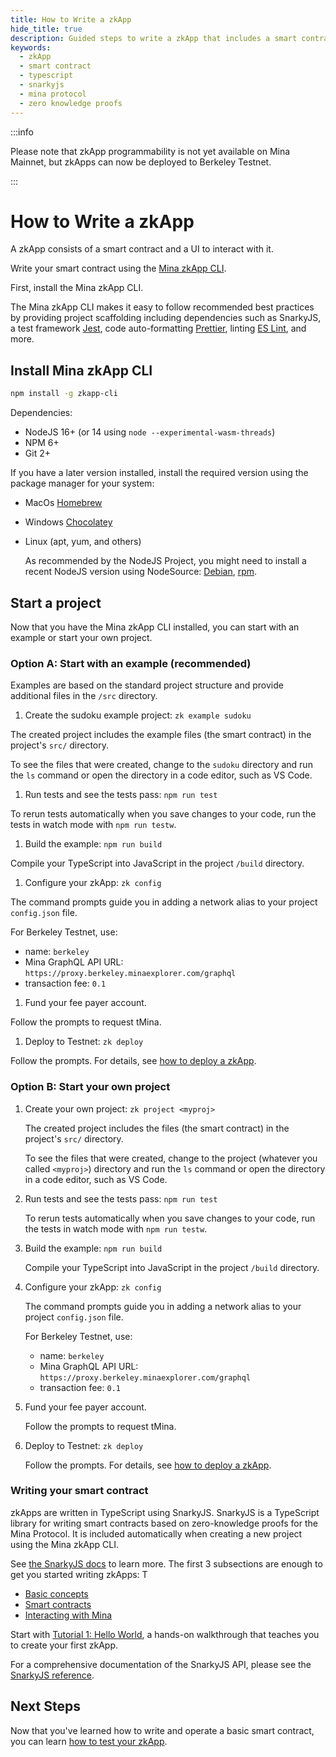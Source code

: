 ```yaml
---
title: How to Write a zkApp
hide_title: true
description: Guided steps to write a zkApp that includes a smart contract and a UI. Create a smart contract with SnarkyJS for Mina Protocol.
keywords:
  - zkApp
  - smart contract
  - typescript
  - snarkyjs
  - mina protocol
  - zero knowledge proofs
---
```


:::info

Please note that zkApp programmability is not yet available on Mina Mainnet, but
zkApps can now be deployed to Berkeley Testnet.

:::

# How to Write a zkApp

A zkApp consists of a smart contract and a UI to interact with it. 

Write your smart contract using the [Mina zkApp CLI](https://www.npmjs.com/package/zkapp-cli/). 

First, install the Mina zkApp CLI.

The Mina zkApp CLI makes it easy to follow recommended best practices by providing project scaffolding including dependencies such as SnarkyJS, a test framework [Jest](https://jestjs.io/), code auto-formatting [Prettier](https://prettier.io/
), linting [ES Lint](https://eslint.org/), and more.

## Install Mina zkApp CLI

```sh
npm install -g zkapp-cli
```

Dependencies:

- NodeJS 16+ (or 14 using `node --experimental-wasm-threads`)
- NPM 6+
- Git 2+

If you have a later version installed, install the required version using the package manager for your system: 

- MacOs [Homebrew](https://brew.sh/)

- Windows [Chocolatey](https://chocolatey.org/)

- Linux (apt, yum, and others)

    As recommended by the NodeJS Project, you might need to install a recent NodeJS version using NodeSource: [Debian](https://github.com/nodesource/distributions#debinstall), [rpm](https://github.com/nodesource/distributions#rpminstall).

## Start a project

Now that you have the Mina zkApp CLI installed, you can start with an example or start your own project.

### Option A: Start with an example (recommended)

Examples are based on the standard project structure and provide additional files in the `/src` directory.

1. Create the sudoku example project: `zk example sudoku`

  The created project includes the example files (the smart contract) in the project's `src/` directory. 
  
  To see the files that were created, change to the `sudoku` directory and run the `ls` command or open the directory in a code editor, such as VS Code.

1. Run tests and see the tests pass: `npm run test`  
  
  To rerun tests automatically when you save changes to your code, run the tests in watch mode with `npm run testw`.

1. Build the example: `npm run build`

  Compile your TypeScript into JavaScript in the project `/build` directory.

1. Configure your zkApp: `zk config`

  The command prompts guide you in adding a network alias to your project `config.json` file. 
  
  For Berkeley Testnet, use:
  
  - name: `berkeley`
  - Mina GraphQL API URL: `https://proxy.berkeley.minaexplorer.com/graphql`
  - transaction fee: `0.1`

1. Fund your fee payer account.

  Follow the prompts to request tMina. 

1. Deploy to Testnet: `zk deploy`

  Follow the prompts. For details, see [how to deploy a zkApp](how-to-deploy-a-zkapp).

### Option B: Start your own project

1. Create your own project: `zk project <myproj>`

    The created project includes the files (the smart contract) in the project's `src/` directory. 

    To see the files that were created, change to the project (whatever you called `<myproj>`) directory and run the `ls` command or open the directory in a code editor, such as VS Code.

1. Run tests and see the tests pass: `npm run test`  
  
    To rerun tests automatically when you save changes to your code, run the tests in watch mode with `npm run testw`.

1. Build the example: `npm run build`

    Compile your TypeScript into JavaScript in the project `/build` directory.

1. Configure your zkApp: `zk config`

    The command prompts guide you in adding a network alias to your project `config.json` file. 

    For Berkeley Testnet, use:

    - name: `berkeley`
    - Mina GraphQL API URL: `https://proxy.berkeley.minaexplorer.com/graphql`
    - transaction fee: `0.1`

1. Fund your fee payer account.

    Follow the prompts to request tMina. 

1. Deploy to Testnet: `zk deploy`

    Follow the prompts. For details, see [how to deploy a zkApp](how-to-deploy-a-zkapp).

### Writing your smart contract

zkApps are written in TypeScript using SnarkyJS. SnarkyJS is a TypeScript library for writing smart contracts based on zero-knowledge proofs for the Mina Protocol. It is included automatically when creating a new project using the Mina zkApp CLI.

See [the SnarkyJS docs](snarkyjs) to learn more. The first 3 subsections are enough to get you started writing zkApps:
T
- [Basic concepts](./snarkyjs/basic-concepts)
- [Smart contracts](./snarkyjs/smart-contracts)
- [Interacting with Mina](./snarkyjs/interact-with-mina)

Start with [Tutorial 1: Hello World](./tutorials/hello-world), a hands-on walkthrough that teaches you to create your first zkApp.

For a comprehensive documentation of the SnarkyJS API, please see the [SnarkyJS reference](snarkyjs-reference).

## Next Steps

Now that you've learned how to write and operate a basic smart contract, you can learn [how to test your zkApp](how-to-test-a-zkapp).
